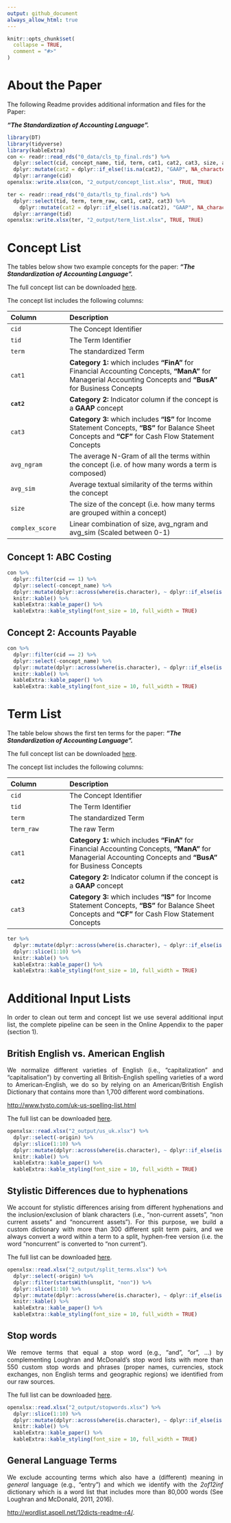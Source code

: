 ```yaml
---
output: github_document
always_allow_html: true
---
```


<!-- README.md is generated from README.Rmd. Please edit that file -->

```r
knitr::opts_chunk$set(
  collapse = TRUE,
  comment = "#>"
)
```

# About the Paper

The following Readme provides additional information and files for the Paper:

***"The Standardization of Accounting Language".***


```r
library(DT)
library(tidyverse)
library(kableExtra)
con <- readr::read_rds("0_data/cls_tp_final.rds") %>%
  dplyr::select(cid, concept_name, tid, term, cat1, cat2, cat3, size, avg_ngram, avg_sim, complex_score) %>%
  dplyr::mutate(cat2 = dplyr::if_else(!is.na(cat2), "GAAP", NA_character_)) %>%
  dplyr::arrange(cid)
openxlsx::write.xlsx(con, "2_output/concept_list.xlsx", TRUE, TRUE)

ter <- readr::read_rds("0_data/tls_tp_final.rds") %>%
  dplyr::select(tid, term, term_raw, cat1, cat2, cat3) %>%
    dplyr::mutate(cat2 = dplyr::if_else(!is.na(cat2), "GAAP", NA_character_)) %>%
  dplyr::arrange(tid)
openxlsx::write.xlsx(ter, "2_output/term_list.xlsx", TRUE, TRUE)
```

# Concept List

The tables below show two example concepts for the paper: ***"The Standardization of Accounting Language".***

The full concept list can be downloaded <a href="2_output/concept_list.xlsx" download="2_output/concept_list.xlsx">here</a>.

The concept list includes the following columns:

| Column          | Description                                                                                                                                                     |
|:-------------------|:---------------------------------------------------|
| `cid`           | The Concept Identifier                                                                                                                                          |
| `tid`           | The Term Identifier                                                                                                                                             |
| `term`          | The standardized Term                                                                                                                                           |
| `cat1`          | **Category 1:** which includes **"FinA"** for Financial Accounting Concepts, **"ManA"** for Managerial Accounting Concepts and **"BusA"** for Business Concepts |
| **`cat2`**      | **Category 2:** Indicator column if the concept is a **GAAP** concept                                                                                           |
| `cat3`          | **Category 3:** which includes **"IS"** for Income Statement Concepts, **"BS"** for Balance Sheet Concepts and **"CF"** for Cash Flow Statement Concepts        |
| `avg_ngram`     | The average N-Gram of all the terms within the concept (i.e. of how many words a term is composed)                                                              |
| `avg_sim`       | Average textual similarity of the terms within the concept                                                                                                      |
| `size`          | The size of the concept (i.e. how many terms are grouped within a concept)                                                                                      |
| `complex_score` | Linear combination of size, avg_ngram and avg_sim (Scaled between 0-1)                                                                                          |

## Concept 1: ABC Costing

```r
con %>%
  dplyr::filter(cid == 1) %>%
  dplyr::select(-concept_name) %>%
  dplyr::mutate(dplyr::across(where(is.character), ~ dplyr::if_else(is.na(.), "", .))) %>%
  knitr::kable() %>%
  kableExtra::kable_paper() %>%
  kableExtra::kable_styling(font_size = 10, full_width = TRUE)
```

## Concept 2: Accounts Payable

```r
con %>%
  dplyr::filter(cid == 2) %>%
  dplyr::select(-concept_name) %>%
  dplyr::mutate(dplyr::across(where(is.character), ~ dplyr::if_else(is.na(.), "", .))) %>%
  knitr::kable() %>%
  kableExtra::kable_paper() %>%
  kableExtra::kable_styling(font_size = 10, full_width = TRUE)
```

# Term List

The table below shows the first ten terms for the paper: ***"The Standardization of Accounting Language".***

The full concept list can be downloaded <a href="2_output/term_list.xlsx" download="2_output/term_list.xlsx">here</a>.

The concept list includes the following columns:

| Column     | Description                                                                                                                                                     |
|:-------------------|:---------------------------------------------------|
| `cid`      | The Concept Identifier                                                                                                                                          |
| `tid`      | The Term Identifier                                                                                                                                             |
| `term`     | The standardized Term                                                                                                                                           |
| `term_raw` | The raw Term                                                                                                                                                    |
| `cat1`     | **Category 1:** which includes **"FinA"** for Financial Accounting Concepts, **"ManA"** for Managerial Accounting Concepts and **"BusA"** for Business Concepts |
| **`cat2`** | **Category 2:** Indicator column if the concept is a **GAAP** concept                                                                                           |
| `cat3`     | **Category 3:** which includes **"IS"** for Income Statement Concepts, **"BS"** for Balance Sheet Concepts and **"CF"** for Cash Flow Statement Concepts        |

```r
ter %>%
  dplyr::mutate(dplyr::across(where(is.character), ~ dplyr::if_else(is.na(.), "", .))) %>%
  dplyr::slice(1:10) %>%
  knitr::kable() %>%
  kableExtra::kable_paper() %>%
  kableExtra::kable_styling(font_size = 10, full_width = TRUE)

```

# Additional Input Lists

::: {style="text-align: justify"}
In order to clean out term and concept list we use several additional input list, the complete pipeline can be seen in the Online Appendix to the paper (section 1).
:::

## British English vs. American English

::: {style="text-align: justify"}
We normalize different varieties of English (i.e., "capitalization" and "capitalisation") by converting all British-English spelling varieties of a word to American-English, we do so by relying on an American/British English Dictionary that contains more than 1,700 different word combinations.
:::

<http://www.tysto.com/uk-us-spelling-list.html>

The full list can be downloaded <a href="2_output/us_uk.xlsx" download="2_output/us_uk.xlsx">here</a>.

```r
openxlsx::read.xlsx("2_output/us_uk.xlsx") %>%
  dplyr::select(-origin) %>%
  dplyr::slice(1:10) %>%
  dplyr::mutate(dplyr::across(where(is.character), ~ dplyr::if_else(is.na(.), "", .))) %>%
  knitr::kable() %>%
  kableExtra::kable_paper() %>%
  kableExtra::kable_styling(font_size = 10, full_width = TRUE)
```

## Stylistic Differences due to hyphenations

::: {style="text-align: justify"}
We account for stylistic differences arising from different hyphenations and the inclusion/exclusion of blank characters (i.e., "non-current assets", "non current assets" and "noncurrent assets"). For this purpose, we build a custom dictionary with more than 300 different split term pairs, and we always convert a word within a term to a split, hyphen-free version (i.e. the word "noncurrent" is converted to "non current").
:::

The full list can be downloaded <a href="2_output/split_terms.xlsx" download="2_output/split_terms.xlsx">here</a>.

```r
openxlsx::read.xlsx("2_output/split_terms.xlsx") %>%
  dplyr::select(-origin) %>%
  dplyr::filter(startsWith(unsplit, "non")) %>%
  dplyr::slice(1:10) %>%
  dplyr::mutate(dplyr::across(where(is.character), ~ dplyr::if_else(is.na(.), "", .))) %>%
  knitr::kable() %>%
  kableExtra::kable_paper() %>%
  kableExtra::kable_styling(font_size = 10, full_width = TRUE)
```

## Stop words

::: {style="text-align: justify"}
We remove terms that equal a stop word (e.g., "and", "or", ...) by complementing Loughran and McDonald's stop word lists with more than 550 custom stop words and phrases (proper names, currencies, stock exchanges, non English terms and geographic regions) we identified from our raw sources.
:::

The full list can be downloaded <a href="2_output/stopwords.xlsx" download="2_output/stopwords.xlsx">here</a>.

```r
openxlsx::read.xlsx("2_output/stopwords.xlsx") %>%
  dplyr::slice(1:10) %>%
  dplyr::mutate(dplyr::across(where(is.character), ~ dplyr::if_else(is.na(.), "", .))) %>%
  knitr::kable() %>%
  kableExtra::kable_paper() %>%
  kableExtra::kable_styling(font_size = 10, full_width = TRUE)
```

## General Language Terms

::: {style="text-align: justify"}
We exclude accounting terms which also have a (different) meaning in *general* language (e.g., "entry") and which we identify with the *2of12inf* dictionary which is a word list that includes more than 80,000 words (See Loughran and McDonald, 2011, 2016).
:::

<http://wordlist.aspell.net/12dicts-readme-r4/>.